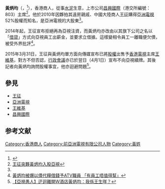 '''黃炳均'''（{{lang-en|David Wong Ben Koon<ref>[https://webb-site.com/dbpub/positions.asp?p=20414 Wong, David Ben Koon 黃炳均 - Webb-site.com]</ref>}}，{{bd|1953年|1月21日|||catIdx=黃}}<ref>{{Cite web  |title=安徽巢东水泥股份有限公司收购报告书 |publisher=新浪 |date=2007-04-17 |url=http://finance.sina.com.cn/stock/company/sh/600318/24/139.shtml |accessdate=2015-04-02 }}</ref>），香港商人，從事[[水泥|水泥]]生意，上市公司[[昌興國際|昌興國際]]（港交所編號：803）主席<ref name=wong>[http://hk.apple.nextmedia.com/news/art/20100630/14188762  王征突夥黃炳均入股亞視]</ref>。他於2010年因夥拍其遠房親戚、中國大陸商人[[王征|王征]]購得[[亞洲電視|亞洲電視]]52%股權而知名，是亞洲電視的大股東<ref name=wong/>。

2014年起，王征宣布拒絕再為亞視注資，而黃炳均亦改由以其旗下公司之名以「[[借貸|借貸]]」方式向亞視員工出薪金，並要求立借據。這樣變相令員工一離職便欠債，被受外界批評<ref>[http://hk.apple.nextmedia.com/news/art/20150123/19012852  黃炳均被爆以債代糧借錢予ATV職員 「有員工唔值得幫」]</ref>。

2015年3月31日，王征與黃炳均單方面向傳媒宣布已將[[股權|股權]]出售予[[香港電視網絡|香港電視]]主席[[王維基|王維基]]，對方不但否認，[[行政會議|行政會議]]亦已於翌日（4月1日）宣布不向亞視續牌。其後記者向黃炳均詢問股權事宜，他亦迴避問題<ref>[http://hk.apple.nextmedia.com/realtime/breaking/20150401/53590851 【亞視愚人】迂迴離開W酒店黃炳均：我係王生咩？]</ref>。

==參見==
*[[王征|王征]]
*[[亞洲電視|亞洲電視]]
*[[王維基|王維基]]
*[[昌興國際|昌興國際]]

==参考文献==
{{reflist}}

{{hk-bio-stub}}

[[Category:香港商人|Category:香港商人]]
[[Category:前亞洲電視有限公司人物|Category:前亞洲電視有限公司人物]]
[[Category:黃姓|Category:黃姓]]